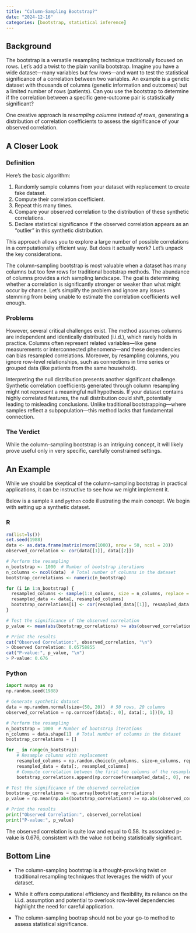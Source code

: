 ```yaml
---
title: "Column-Sampling Bootstrap?"
date: "2024-12-16"
categories: [bootstrap, statistical inference]
---
```


## Background

The bootstrap is a versatile resampling technique traditionally focused on rows. Let’s add a twist to the plain vanilla bootstrap. Imagine you have a wide dataset—many variables but few rows—and want to test the statistical significance of a correlation between two variables. An example is a genetic dataset with thousands of columns (genetic information and outcomes) but a limited number of rows (patients). Can you use the bootstrap to determine if the correlation between a specific gene-outcome pair is statistically significant?

One creative approach is *resampling columns instead of rows*, generating a distribution of correlation coefficients to assess the significance of your observed correlation.

## A Closer Look

### Definition

Here’s the basic algorithm:

::: {.callout-note title="Algorithm:"}
1. Randomly sample columns from your dataset with replacement to create fake dataset.
2. Compute their correlation coefficient.
3. Repeat this many times.
4. Compare your observed correlation to the distribution of these synthetic correlations.
5. Declare statistical significance if the observed correlation appears as an “outlier” in this synthetic distribution.
:::

This approach allows you to explore a large number of possible correlations in a computationally efficient way. But does it actually work? Let’s unpack the key considerations.

The column-sampling bootstrap is most valuable when a dataset has many columns but too few rows for traditional bootstrap methods. The abundance of columns provides a rich sampling landscape. The goal is determining whether a correlation is significantly stronger or weaker than what might occur by chance. Let’s simplify the problem and ignore any issues stemming from being unable to estimate the correlation coefficients well enough.

### Problems

However, several critical challenges exist. The method assumes columns are independent and identically distributed (i.i.d.), which rarely holds in practice. Columns often represent related variables—like gene measurements or interconnected phenomena—and these dependencies can bias resampled correlations. Moreover, by resampling columns, you ignore row-level relationships, such as connections in time series or grouped data (like patients from the same household).

Interpreting the null distribution presents another significant challenge. Synthetic correlation coefficients generated through column resampling might not represent a meaningful null hypothesis. If your dataset contains highly correlated features, the null distribution could shift, potentially leading to misleading conclusions. Unlike traditional bootstrapping—where samples reflect a subpopulation—this method lacks that fundamental connection.

### The Verdict

While the column-sampling bootstrap is an intriguing concept, it will likely prove useful only in very specific, carefully constrained settings.

## An Example

While we should be skeptical of the column-sampling bootstrap in practical applications, it can be instructive to see how we might implement it.

Below is a sample `R` and `python` code illustrating the main concept. We begin with setting up a synthetic dataset.

:::: {.panel-tabset}

### R
```r
rm(list=ls())
set.seed(1988)
data <- as.data.frame(matrix(rnorm(1000), nrow = 50, ncol = 20))
observed_correlation <- cor(data[[1]], data[[2]])

# Perform the resampling
n_bootstrap <- 1000  # Number of bootstrap iterations
n_columns <- ncol(data)  # Total number of columns in the dataset
bootstrap_correlations <- numeric(n_bootstrap)

for (i in 1:n_bootstrap) {
  resampled_columns <- sample(1:n_columns, size = n_columns, replace = TRUE)
  resampled_data <- data[, resampled_columns]
  bootstrap_correlations[i] <- cor(resampled_data[[1]], resampled_data[[2]])
}

# Test the significance of the observed correlation
p_value <- mean(abs(bootstrap_correlations) >= abs(observed_correlation))

# Print the results
cat("Observed Correlation:", observed_correlation, "\n")
> Observed Correlation: 0.05758855 
cat("P-value:", p_value, "\n")
> P-value: 0.676 
```

### Python
```python
import numpy as np
np.random.seed(1988)

# Generate synthetic dataset
data = np.random.normal(size=(50, 20))  # 50 rows, 20 columns
observed_correlation = np.corrcoef(data[:, 0], data[:, 1])[0, 1]

# Perform the resampling
n_bootstrap = 1000  # Number of bootstrap iterations
n_columns = data.shape[1]  # Total number of columns in the dataset
bootstrap_correlations = []

for _ in range(n_bootstrap):
    # Resample columns with replacement
    resampled_columns = np.random.choice(n_columns, size=n_columns, replace=True)
    resampled_data = data[:, resampled_columns]
    # Compute correlation between the first two columns of the resampled data
    bootstrap_correlations.append(np.corrcoef(resampled_data[:, 0], resampled_data[:, 1])[0, 1])

# Test the significance of the observed correlation
bootstrap_correlations = np.array(bootstrap_correlations)
p_value = np.mean(np.abs(bootstrap_correlations) >= np.abs(observed_correlation))

# Print the results
print("Observed Correlation:", observed_correlation)
print("P-value:", p_value)
```

::::

The observed correlation is quite low and equal to $0.58$. Its associated p-value is $0.676$, consistent with the value not being statistically significant.


## Bottom Line

- The column-sampling bootstrap is a thought-proviking twist on traditional resampling techniques that leverages the width of your dataset.

- While it offers computational efficiency and flexibility, its reliance on the i.i.d. assumption and potential to overlook row-level dependencies highlight the need for careful application.

- The column-sampling bootrap should not be your go-to method to assess statistical significance.